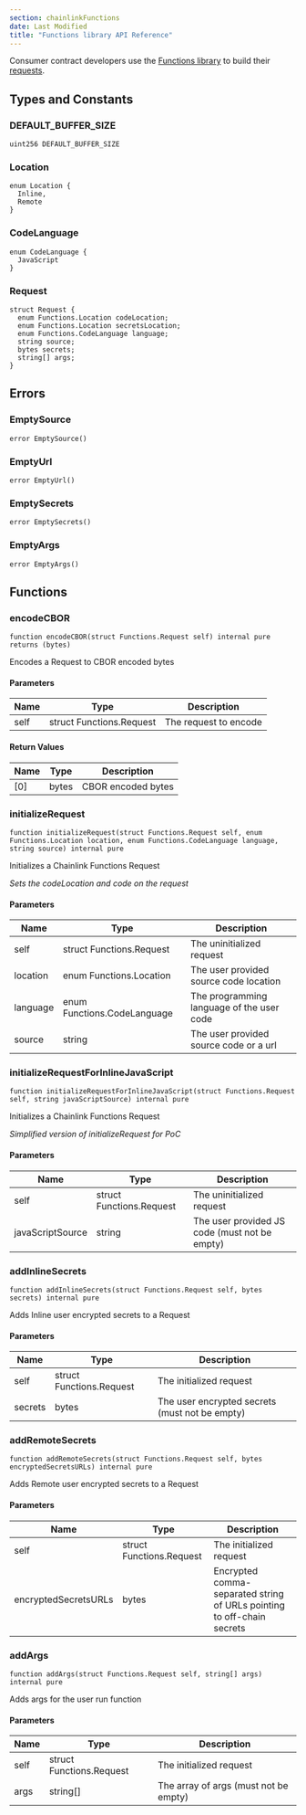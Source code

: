 ```yaml
---
section: chainlinkFunctions
date: Last Modified
title: "Functions library API Reference"
---
```


Consumer contract developers use the [Functions library](https://github.com/smartcontractkit/functions-hardhat-starter-kit/blob/main/contracts/dev/functions/Functions.sol) to build their [requests](#request).

## Types and Constants

### DEFAULT_BUFFER_SIZE

```solidity
uint256 DEFAULT_BUFFER_SIZE
```

### Location

```solidity
enum Location {
  Inline,
  Remote
}
```

### CodeLanguage

```solidity
enum CodeLanguage {
  JavaScript
}
```

### Request

```solidity
struct Request {
  enum Functions.Location codeLocation;
  enum Functions.Location secretsLocation;
  enum Functions.CodeLanguage language;
  string source;
  bytes secrets;
  string[] args;
}
```

## Errors

### EmptySource

```solidity
error EmptySource()
```

### EmptyUrl

```solidity
error EmptyUrl()
```

### EmptySecrets

```solidity
error EmptySecrets()
```

### EmptyArgs

```solidity
error EmptyArgs()
```

## Functions

### encodeCBOR

```solidity
function encodeCBOR(struct Functions.Request self) internal pure returns (bytes)
```

Encodes a Request to CBOR encoded bytes

#### Parameters

| Name | Type                     | Description           |
| ---- | ------------------------ | --------------------- |
| self | struct Functions.Request | The request to encode |

#### Return Values

| Name | Type  | Description        |
| ---- | ----- | ------------------ |
| [0]  | bytes | CBOR encoded bytes |

### initializeRequest

```solidity
function initializeRequest(struct Functions.Request self, enum Functions.Location location, enum Functions.CodeLanguage language, string source) internal pure
```

Initializes a Chainlink Functions Request

_Sets the codeLocation and code on the request_

#### Parameters

| Name     | Type                        | Description                               |
| -------- | --------------------------- | ----------------------------------------- |
| self     | struct Functions.Request    | The uninitialized request                 |
| location | enum Functions.Location     | The user provided source code location    |
| language | enum Functions.CodeLanguage | The programming language of the user code |
| source   | string                      | The user provided source code or a url    |

### initializeRequestForInlineJavaScript

```solidity
function initializeRequestForInlineJavaScript(struct Functions.Request self, string javaScriptSource) internal pure
```

Initializes a Chainlink Functions Request

_Simplified version of initializeRequest for PoC_

#### Parameters

| Name             | Type                     | Description                                   |
| ---------------- | ------------------------ | --------------------------------------------- |
| self             | struct Functions.Request | The uninitialized request                     |
| javaScriptSource | string                   | The user provided JS code (must not be empty) |

### addInlineSecrets

```solidity
function addInlineSecrets(struct Functions.Request self, bytes secrets) internal pure
```

Adds Inline user encrypted secrets to a Request

#### Parameters

| Name    | Type                     | Description                                    |
| ------- | ------------------------ | ---------------------------------------------- |
| self    | struct Functions.Request | The initialized request                        |
| secrets | bytes                    | The user encrypted secrets (must not be empty) |

### addRemoteSecrets

```solidity
function addRemoteSecrets(struct Functions.Request self, bytes encryptedSecretsURLs) internal pure
```

Adds Remote user encrypted secrets to a Request

#### Parameters

| Name                 | Type                     | Description                                                            |
| -------------------- | ------------------------ | ---------------------------------------------------------------------- |
| self                 | struct Functions.Request | The initialized request                                                |
| encryptedSecretsURLs | bytes                    | Encrypted comma-separated string of URLs pointing to off-chain secrets |

### addArgs

```solidity
function addArgs(struct Functions.Request self, string[] args) internal pure
```

Adds args for the user run function

#### Parameters

| Name | Type                     | Description                           |
| ---- | ------------------------ | ------------------------------------- |
| self | struct Functions.Request | The initialized request               |
| args | string[]                 | The array of args (must not be empty) |
